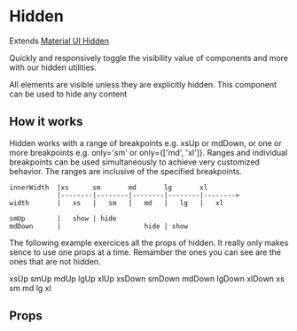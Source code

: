 
<Meta title="Components/Hidden" component={Hidden} />

# Hidden

Extends [Material UI Hidden](https://material-ui.com/components/hidden/)

Quickly and responsively toggle the visibility value of components and more with our hidden utilities.

All elements are visible unless they are explicitly hidden. This component can be used to hide any content

<Canvas>
  <Story name="default">
    <Hidden mdUp={true}>
      <Loader />
    </Hidden>
  </Story>
</Canvas>

## How it works

Hidden works with a range of breakpoints e.g. xsUp or mdDown, or one or more breakpoints e.g. only='sm' or only={['md', 'xl']}. Ranges and individual breakpoints can be used simultaneously to achieve very customized behavior. The ranges are inclusive of the specified breakpoints.

```
innerWidth  |xs      sm       md       lg       xl
            |--------|--------|--------|--------|-------->
width       |   xs   |   sm   |   md   |   lg   |   xl

smUp        |   show | hide
mdDown      |                     hide | show
```

The following example exercices all the props of hidden.
It really only makes sence to use one props at a time. Remamber the ones you can see are the ones that are not hidden.

<Canvas>
  <Story name="up">
    <Flex alignItems="baseline">
      <Hidden xsUp={true}>
        <Card m={2} p={2}>
          xsUp
        </Card>
      </Hidden>
      <Hidden smUp={true}>
        <Card m={2} p={2}>
          smUp
        </Card>
      </Hidden>
      <Hidden mdUp={true}>
        <Card m={2} p={2}>
          mdUp
        </Card>
      </Hidden>
      <Hidden lgUp={true}>
        <Card m={2} p={2}>
          lgUp
        </Card>
      </Hidden>
      <Hidden xlUp={true}>
        <Card m={2} p={2}>
          xlUp
        </Card>
      </Hidden>
    </Flex>
  </Story>
  <Story name="down">
    <Flex alignItems="baseline">
      <Hidden xsDown={true}>
        <Card m={2} p={2}>
          xsDown
        </Card>
      </Hidden>
      <Hidden smDown={true}>
        <Card m={2} p={2}>
          smDown
        </Card>
      </Hidden>
      <Hidden mdDown={true}>
        <Card m={2} p={2}>
          mdDown
        </Card>
      </Hidden>
      <Hidden lgDown={true}>
        <Card m={2} p={2}>
          lgDown
        </Card>
      </Hidden>
      <Hidden xlDown={true}>
        <Card m={2} p={2}>
          xlDown
        </Card>
      </Hidden>
    </Flex>
  </Story>
  <Story name="only">
    <Flex alignItems="baseline">
      <Hidden only="xs">
        <Card m={2} p={2}>
          xs
        </Card>
      </Hidden>
      <Hidden only="sm">
        <Card m={2} p={2}>
          sm
        </Card>
      </Hidden>
      <Hidden only="md">
        <Card m={2} p={2}>
          md
        </Card>
      </Hidden>
      <Hidden only="lg">
        <Card m={2} p={2}>
          lg
        </Card>
      </Hidden>
      <Hidden only="xl">
        <Card m={2} p={2}>
          xl
        </Card>
      </Hidden>
    </Flex>
  </Story>
</Canvas>

## Props

<ArgsTable of={HiddenDocs} />
